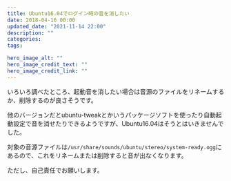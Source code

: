 ```yaml
---
title: Ubuntu16.04でログイン時の音を消したい
date: 2018-04-16 00:00
updated_date: "2021-11-14 22:00"
description: ""
categories:
tags:

hero_image_alt: ""
hero_image_credit_text: ""
hero_image_credit_link: ""
---
```

いろいろ調べたところ、起動音を消したい場合は音源のファイルをリネームするか、削除するのが良さそうです。

他のバージョンだとubuntu-tweakとかいうパッケージソフトを使ったり自動起動設定で音を消せたりできるようですが、Ubuntu16.04はそうとはいきませんでした。

対象の音源ファイルは`/usr/share/sounds/ubuntu/stereo/system-ready.ogg`にあるので、これをリネームまたは削除すると音が出なくなります。

ただし、自己責任でお願いします。

